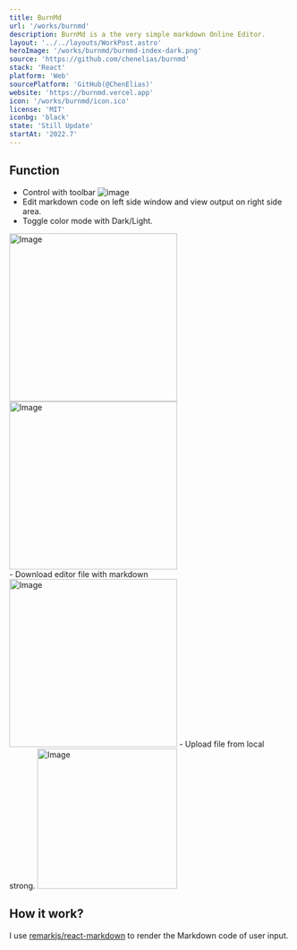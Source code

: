 ```yaml
---
title: BurnMd
url: '/works/burnmd'
description: BurnMd is a the very simple markdown Online Editor.
layout: '../../layouts/WorkPost.astro'
heroImage: '/works/burnmd/burnmd-index-dark.png'
source: 'https://github.com/chenelias/burnmd'
stack: 'React'
platform: 'Web'
sourcePlatform: 'GitHub(@ChenElias)'
website: 'https://burnmd.vercel.app'
icon: '/works/burnmd/icon.ico'
license: 'MIT'
iconbg: 'black'
state: 'Still Update'
startAt: '2022.7'
---
```


## Function
-  Control with toolbar
 ![image](/works/burnmd/burnmd-toolbar.png)
-   Edit markdown code on left side window and view output on right side area.
-   Toggle color mode with Dark/Light.
<div class="block">
    <img src="/works/burnmd/burnmd-index-dark.png" class="border border-slate-300 dark:border-zinc-700 rounded-xl mb-2 mt-2" alt="Image" width="300"/><img src="/works/burnmd/burnmd-index-light.png" class="border border-slate-300 dark:border-zinc-700 rounded-xl mb-2" alt="Image" width="300"/>
</div>
-   Download editor file with markdown
    <img src="/works/burnmd/burnmd-savefile.png" class="border border-slate-300 dark:border-zinc-700 rounded-xl mb-6" alt="Image" width="300"/>
-   Upload file from local strong.
<img src="/works/burnmd/burnmd-upload.png" class="border border-slate-300 dark:border-zinc-700 rounded-xl mb-6" alt="Image" width="250"/>

## How it work?
I use [remarkjs/react-markdown](https://github.com/remarkjs/react-markdown) to render the Markdown code of user input.